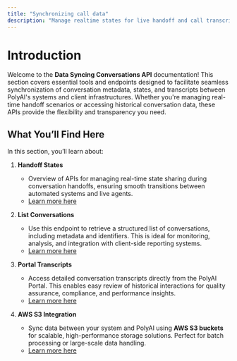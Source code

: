 ```yaml
---
title: "Synchronizing call data"
description: "Manage realtime states for live handoff and call transcripts and recordings for analytics"
---
```


# Introduction

Welcome to the **Data Syncing Conversations API** documentation! This section covers essential tools and endpoints designed to facilitate seamless synchronization of conversation metadata, states, and transcripts between PolyAI's systems and client infrastructures. Whether you're managing real-time handoff scenarios or accessing historical conversation data, these APIs provide the flexibility and transparency you need.

## What You’ll Find Here
In this section, you’ll learn about:

1. **Handoff States**  
   - Overview of APIs for managing real-time state sharing during conversation handoffs, ensuring smooth transitions between automated systems and live agents.  
   - [Learn more here](./conversations-api/handoff-states.mdx)

2. **List Conversations**  
   - Use this endpoint to retrieve a structured list of conversations, including metadata and identifiers. This is ideal for monitoring, analysis, and integration with client-side reporting systems.  
   - [Learn more here](./conversations-api/list-conversations.mdx)

3. **Portal Transcripts**  
   - Access detailed conversation transcripts directly from the PolyAI Portal. This enables easy review of historical interactions for quality assurance, compliance, and performance insights.  
   - [Learn more here](./portal-transcripts.mdx)

4. **AWS S3 Integration**  
   - Sync data between your system and PolyAI using **AWS S3 buckets** for scalable, high-performance storage solutions. Perfect for batch processing or large-scale data handling.  
   - [Learn more here](./aws-s3.mdx)

